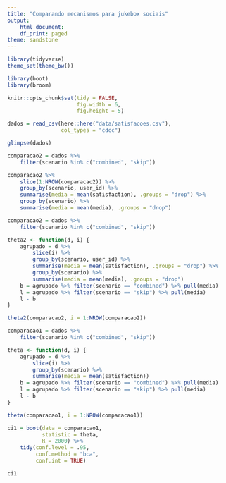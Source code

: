 ```yaml
---
title: "Comparando mecanismos para jukebox sociais"
output:
    html_document:
    df_print: paged
theme: sandstone
---
```


```r
library(tidyverse)
theme_set(theme_bw())

library(boot)
library(broom)

knitr::opts_chunk$set(tidy = FALSE,
                      fig.width = 6,
                      fig.height = 5)

```

```r
dados = read_csv(here::here("data/satisfacoes.csv"), 
                 col_types = "cdcc") 

glimpse(dados)
```
```r
comparacao2 = dados %>% 
    filter(scenario %in% c("combined", "skip"))

comparacao2 %>%
    slice(1:NROW(comparacao2)) %>% 
    group_by(scenario, user_id) %>% 
    summarise(media = mean(satisfaction), .groups = "drop") %>% 
    group_by(scenario) %>% 
    summarise(media = mean(media), .groups = "drop")
```

```r
comparacao2 = dados %>% 
    filter(scenario %in% c("combined", "skip"))

theta2 <- function(d, i) {
    agrupado = d %>% 
        slice(i) %>% 
        group_by(scenario, user_id) %>% 
        summarise(media = mean(satisfaction), .groups = "drop") %>%
        group_by(scenario) %>% 
        summarise(media = mean(media), .groups = "drop")
    b = agrupado %>% filter(scenario == "combined") %>% pull(media)
    l = agrupado %>% filter(scenario == "skip") %>% pull(media)
    l - b
}

theta2(comparacao2, i = 1:NROW(comparacao2))
```

```r
comparacao1 = dados %>% 
    filter(scenario %in% c("combined", "skip"))

theta <- function(d, i) {
    agrupado = d %>% 
        slice(i) %>% 
        group_by(scenario) %>% 
        summarise(media = mean(satisfaction))
    b = agrupado %>% filter(scenario == "combined") %>% pull(media)
    l = agrupado %>% filter(scenario == "skip") %>% pull(media)
    l - b
}

theta(comparacao1, i = 1:NROW(comparacao1))
```

```r
ci1 = boot(data = comparacao1,
           statistic = theta,
           R = 2000) %>%
    tidy(conf.level = .95,
         conf.method = "bca",
         conf.int = TRUE)

ci1
```

